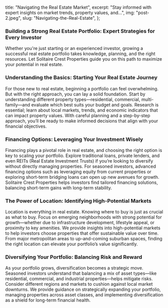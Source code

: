   title: "Navigating the Real Estate Market",
  excerpt:
    "Stay informed with expert insights on market trends, property values, and...",
  img: "post-2.jpeg",
  slug: "Navigating-the-Real-Estate",
};

### Building a Strong Real Estate Portfolio: Expert Strategies for Every Investor

Whether you're just starting or an experienced investor, growing a
successful real estate portfolio takes knowledge, planning, and the
right resources. Let Solitaire Crest Properties guide you on this path
to maximize your potential in real estate.

### Understanding the Basics: Starting Your Real Estate Journey

For those new to real estate, beginning a portfolio can feel
overwhelming. But with the right approach, you can lay a solid
foundation. Start by understanding different property
types—residential, commercial, multi-family—and evaluate which best
suits your budget and goals. Research is essential; learn about local
markets, trends, and economic indicators that can impact property
values. With careful planning and a step-by-step approach, you’ll be
ready to make informed decisions that align with your financial
objectives.

### Financing Options: Leveraging Your Investment Wisely

Financing plays a pivotal role in real estate, and choosing the right
option is key to scaling your portfolio. Explore traditional loans,
private lenders, and even REITs (Real Estate Investment Trusts) if
you’re looking to diversify without directly managing properties. For
seasoned investors, advanced financing options such as leveraging
equity from current properties or exploring short-term bridging loans
can open up new avenues for growth. Solitaire Crest Properties helps
investors find tailored financing solutions, balancing short-term
gains with long-term stability.

### The Power of Location: Identifying High-Potential Markets

Location is everything in real estate. Knowing where to buy is just as
crucial as what to buy. Focus on emerging neighborhoods with strong
potential for growth—whether due to infrastructure development,
lifestyle appeal, or proximity to key amenities. We provide insights
into high-potential markets to help investors choose properties that
offer sustainable value over time. From major metropolitan areas to
up-and-coming suburban spaces, finding the right location can elevate
your portfolio’s value significantly.

### Diversifying Your Portfolio: Balancing Risk and Reward

As your portfolio grows, diversification becomes a strategic move.
Seasoned investors understand that balancing a mix of asset types—like
residential, commercial, and industrial properties—helps mitigate
risks. Consider different regions and markets to cushion against local
market downturns. We provide guidance on strategically expanding your
portfolio, managing properties across asset classes, and implementing
diversification as a shield for long-term financial health.

